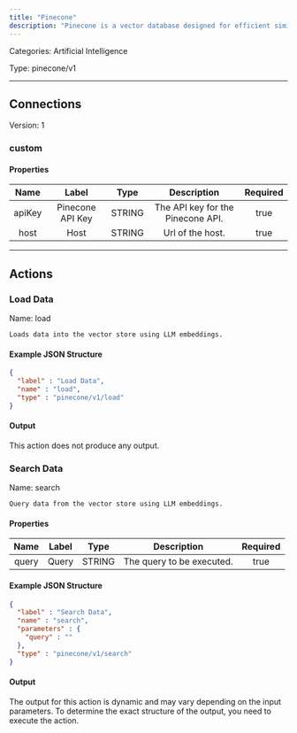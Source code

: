 ```yaml
---
title: "Pinecone"
description: "Pinecone is a vector database designed for efficient similarity search and storage of high-dimensional data, commonly used in machine learning and AI applications."
---
```



Categories: Artificial Intelligence


Type: pinecone/v1

<hr />




## Connections

Version: 1


### custom

#### Properties

|      Name       |      Label     |     Type     |     Description     | Required |
|:---------------:|:--------------:|:------------:|:-------------------:|:--------:|
| apiKey | Pinecone API Key | STRING | The API key for the Pinecone API. | true |
| host | Host | STRING | Url of the host. | true |





<hr />


## Actions


### Load Data
Name: load

`Loads data into the vector store using LLM embeddings.`

#### Example JSON Structure
```json
{
  "label" : "Load Data",
  "name" : "load",
  "type" : "pinecone/v1/load"
}
```

#### Output

This action does not produce any output.




### Search Data
Name: search

`Query data from the vector store using LLM embeddings.`

#### Properties

|      Name       |      Label     |     Type     |     Description     | Required |
|:---------------:|:--------------:|:------------:|:-------------------:|:--------:|
| query | Query | STRING | The query to be executed. | true |

#### Example JSON Structure
```json
{
  "label" : "Search Data",
  "name" : "search",
  "parameters" : {
    "query" : ""
  },
  "type" : "pinecone/v1/search"
}
```

#### Output

The output for this action is dynamic and may vary depending on the input parameters. To determine the exact structure of the output, you need to execute the action.






